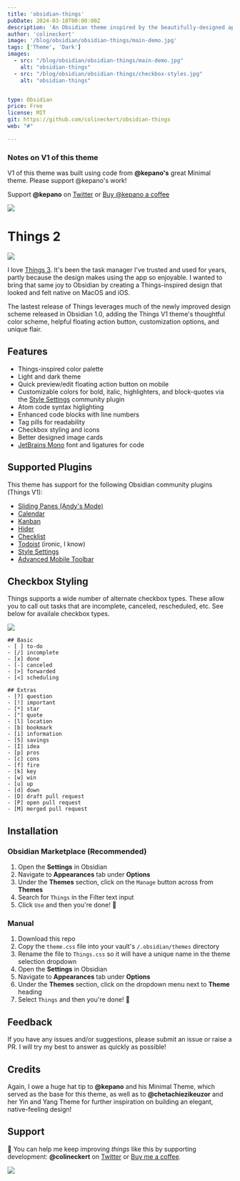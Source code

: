 ```yaml
---
title: 'obsidian-things'
pubDate: 2024-03-18T00:00:00Z
description: 'An Obsidian theme inspired by the beautifully-designed app, Things. '
author: 'colineckert'
image: '/blog/obsidian/obsidian-things/main-demo.jpg'
tags: ['Theme', 'Dark']
images:
  - src: "/blog/obsidian/obsidian-things/main-demo.jpg"
    alt: "obsidian-things"
  - src: "/blog/obsidian/obsidian-things/checkbox-styles.jpg"
    alt: "obsidian-things"


type: Obsidian
price: Free
license: MIT
git: https://github.com/colineckert/obsidian-things
web: "#"

---
```


### Notes on V1 of this theme

V1 of this theme was built using code from **@kepano's** great Minimal theme. Please support @kepano's work!

Support **@kepano** on [Twitter](https://www.twitter.com/kepano) or [Buy @kepano a coffee](https://www.buymeacoffee.com/kepano)

<a href="https://www.buymeacoffee.com/kepano"><img src="https://img.buymeacoffee.com/button-api/?text=Buy me a coffee&emoji=&slug=kepano&button_colour=5F7FFF&font_colour=ffffff&font_family=Poppins&outline_colour=000000&coffee_colour=FFDD00"/></a>

# Things 2

![](/blog/obsidian/obsidian-things/main-demo.jpg)

I love [Things 3](https://culturedcode.com/things/). It's been the task manager I've trusted and used for years, partly because the design makes using the app so enjoyable. I wanted to bring that same joy to Obsidian by creating a Things-inspired design that looked and felt native on MacOS and iOS.

The lastest release of Things leverages much of the newly improved design scheme released in Obsidian 1.0, adding the Things V1 theme's thoughtful color scheme, helpful floating action button, customization options, and unique flair.

## Features

- Things-inspired color palette
- Light and dark theme
- Quick preview/edit floating action button on mobile
- Customizable colors for bold, italic, highlighters, and block-quotes via the [Style Settings](https://github.com/mgmeyers/obsidian-style-settings) community plugin
- Atom code syntax higlighting
- Enhanced code blocks with line numbers
- Tag pills for readability
- Checkbox styling and icons
- Better designed image cards
- [JetBrains Mono](https://www.jetbrains.com/lp/mono/) font and ligatures for code

## Supported Plugins

This theme has support for the following Obsidian community plugins (Things V1):

- [Sliding Panes (Andy's Mode)](https://github.com/deathau/sliding-panes-obsidian)
- [Calendar](https://github.com/liamcain/obsidian-calendar-plugin)
- [Kanban](https://github.com/mgmeyers/obsidian-kanban)
- [Hider](https://github.com/kepano/obsidian-hider)
- [Checklist](https://github.com/delashum/obsidian-checklist-plugin)
- [Todoist](https://github.com/jamiebrynes7/obsidian-todoist-plugin) (ironic, I know)
- [Style Settings](https://github.com/mgmeyers/obsidian-style-settings)
- [Advanced Mobile Toolbar](https://github.com/phibr0/obsidian-advanced-toolbar)

## Checkbox Styling

Things supports a wide number of alternate checkbox types. These allow you to call out tasks that are incomplete, canceled, rescheduled, etc. See below for availale checkbox types.

![](/blog/obsidian/obsidian-things/checkbox-styles.jpg)

```
## Basic
- [ ] to-do
- [/] incomplete
- [x] done
- [-] canceled
- [>] forwarded
- [<] scheduling

## Extras
- [?] question
- [!] important
- [*] star
- ["] quote
- [l] location
- [b] bookmark
- [i] information
- [S] savings
- [I] idea
- [p] pros
- [c] cons
- [f] fire
- [k] key
- [w] win
- [u] up
- [d] down
- [D] draft pull request
- [P] open pull request
- [M] merged pull request
```

## Installation

### Obsidian Marketplace (Recommended)

1. Open the **Settings** in Obsidian
1. Navigate to **Appearances** tab under **Options**
1. Under the **Themes** section, click on the `Manage` button across from **Themes**
1. Search for `Things` in the Filter text input
1. Click `Use` and then you're done! 🎉

### Manual

1. Download this repo
1. Copy the `theme.css` file into your vault's `/.obsidian/themes` directory
1. Rename the file to `Things.css` so it will have a unique name in the theme selection dropdown
1. Open the **Settings** in Obsidian
1. Navigate to **Appearances** tab under **Options**
1. Under the **Themes** section, click on the dropdown menu next to **Theme** heading
1. Select `Things` and then you're done! 🎉

## Feedback

If you have any issues and/or suggestions, please submit an issue or raise a PR. I will try my best to answer as quickly as possible!

## Credits

Again, I owe a huge hat tip to **@kepano** and his Minimal Theme, which served as the base for this theme, as well as to **@chetachiezikeuzor** and her Yin and Yang Theme for further inspiration on building an elegant, native-feeling design!

## Support

🎉 You can help me keep improving _things_ like this by supporting development: **@colineckert** on [Twitter](https://www.twitter.com/colineckert) or [Buy me a coffee](https://www.buymeacoffee.com/colineckert).

<a href="https://www.buymeacoffee.com/colineckert"><img src="https://img.buymeacoffee.com/button-api/?text=Buy me a coffee&emoji=&slug=colineckert&button_colour=5F7FFF&font_colour=ffffff&font_family=Poppins&outline_colour=000000&coffee_colour=FFDD00"/></a>

